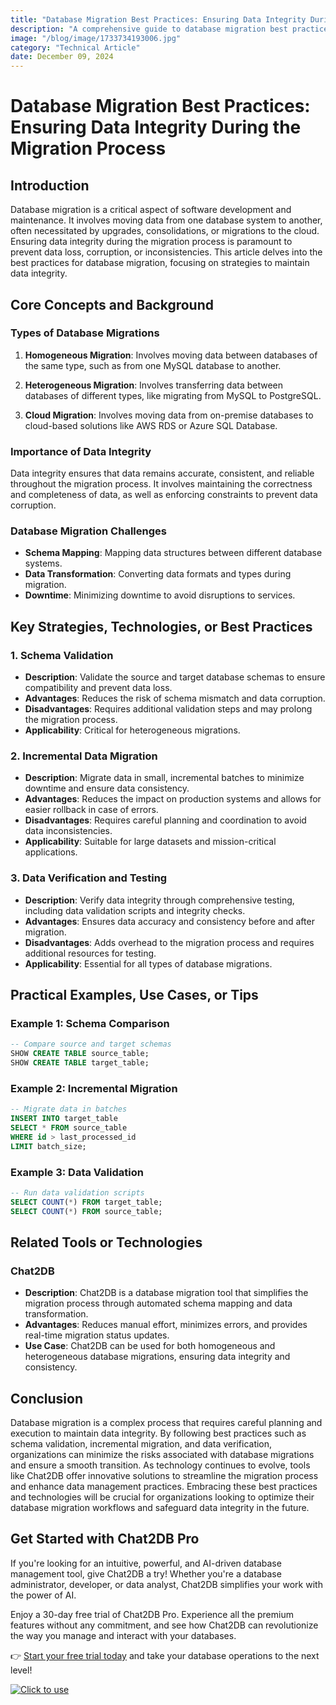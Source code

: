 ```yaml
---
title: "Database Migration Best Practices: Ensuring Data Integrity During the Migration Process"
description: "A comprehensive guide to database migration best practices, focusing on maintaining data integrity throughout the migration process."
image: "/blog/image/1733734193006.jpg"
category: "Technical Article"
date: December 09, 2024
---
```


# Database Migration Best Practices: Ensuring Data Integrity During the Migration Process

## Introduction

Database migration is a critical aspect of software development and maintenance. It involves moving data from one database system to another, often necessitated by upgrades, consolidations, or migrations to the cloud. Ensuring data integrity during the migration process is paramount to prevent data loss, corruption, or inconsistencies. This article delves into the best practices for database migration, focusing on strategies to maintain data integrity.

## Core Concepts and Background

### Types of Database Migrations

1. **Homogeneous Migration**: Involves moving data between databases of the same type, such as from one MySQL database to another.

2. **Heterogeneous Migration**: Involves transferring data between databases of different types, like migrating from MySQL to PostgreSQL.

3. **Cloud Migration**: Involves moving data from on-premise databases to cloud-based solutions like AWS RDS or Azure SQL Database.

### Importance of Data Integrity

Data integrity ensures that data remains accurate, consistent, and reliable throughout the migration process. It involves maintaining the correctness and completeness of data, as well as enforcing constraints to prevent data corruption.

### Database Migration Challenges

- **Schema Mapping**: Mapping data structures between different database systems.
- **Data Transformation**: Converting data formats and types during migration.
- **Downtime**: Minimizing downtime to avoid disruptions to services.

## Key Strategies, Technologies, or Best Practices

### 1. Schema Validation

- **Description**: Validate the source and target database schemas to ensure compatibility and prevent data loss.
- **Advantages**: Reduces the risk of schema mismatch and data corruption.
- **Disadvantages**: Requires additional validation steps and may prolong the migration process.
- **Applicability**: Critical for heterogeneous migrations.

### 2. Incremental Data Migration

- **Description**: Migrate data in small, incremental batches to minimize downtime and ensure data consistency.
- **Advantages**: Reduces the impact on production systems and allows for easier rollback in case of errors.
- **Disadvantages**: Requires careful planning and coordination to avoid data inconsistencies.
- **Applicability**: Suitable for large datasets and mission-critical applications.

### 3. Data Verification and Testing

- **Description**: Verify data integrity through comprehensive testing, including data validation scripts and integrity checks.
- **Advantages**: Ensures data accuracy and consistency before and after migration.
- **Disadvantages**: Adds overhead to the migration process and requires additional resources for testing.
- **Applicability**: Essential for all types of database migrations.

## Practical Examples, Use Cases, or Tips

### Example 1: Schema Comparison

```sql
-- Compare source and target schemas
SHOW CREATE TABLE source_table;
SHOW CREATE TABLE target_table;
```

### Example 2: Incremental Migration

```sql
-- Migrate data in batches
INSERT INTO target_table
SELECT * FROM source_table
WHERE id > last_processed_id
LIMIT batch_size;
```

### Example 3: Data Validation

```sql
-- Run data validation scripts
SELECT COUNT(*) FROM target_table;
SELECT COUNT(*) FROM source_table;
```

## Related Tools or Technologies

### Chat2DB

- **Description**: Chat2DB is a database migration tool that simplifies the migration process through automated schema mapping and data transformation.
- **Advantages**: Reduces manual effort, minimizes errors, and provides real-time migration status updates.
- **Use Case**: Chat2DB can be used for both homogeneous and heterogeneous database migrations, ensuring data integrity and consistency.

## Conclusion

Database migration is a complex process that requires careful planning and execution to maintain data integrity. By following best practices such as schema validation, incremental migration, and data verification, organizations can minimize the risks associated with database migrations and ensure a smooth transition. As technology continues to evolve, tools like Chat2DB offer innovative solutions to streamline the migration process and enhance data management practices. Embracing these best practices and technologies will be crucial for organizations looking to optimize their database migration workflows and safeguard data integrity in the future.

## Get Started with Chat2DB Pro

If you're looking for an intuitive, powerful, and AI-driven database management tool, give Chat2DB a try! Whether you're a database administrator, developer, or data analyst, Chat2DB simplifies your work with the power of AI.

Enjoy a 30-day free trial of Chat2DB Pro. Experience all the premium features without any commitment, and see how Chat2DB can revolutionize the way you manage and interact with your databases.

👉 [Start your free trial today](https://chat2db.ai/pricing) and take your database operations to the next level!


[![Click to use](/image/blog/bg/chat2db.jpg)](https://chat2db.ai/)
